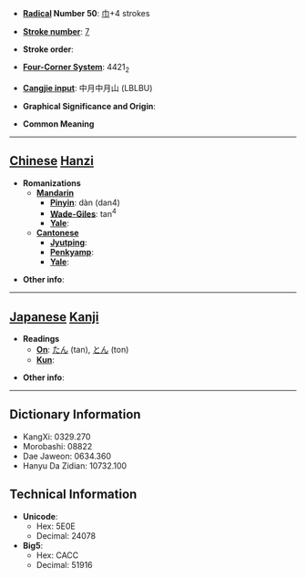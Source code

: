 * '''[[Wiktionary:Chinese radical index| Radical]] Number 50''': [[Wiktionary:Chinese radical index 巾|巾]]+4 strokes

* '''[[Wiktionary:Chinese total strokes index|Stroke number]]''': [[Wiktionary:Chinese total strokes index 7|7]]

* '''Stroke order''': 

* '''[[Wiktionary:Chinese four corner index|Four-Corner System]]''': 4421<sub>2</sub>

* '''[[Wiktionary:Chinese Cangjie index|Cangjie input]]''': 中月中月山 (LBLBU)

* '''Graphical Significance and Origin''': 

* '''Common Meaning'''

----

== [[Chinese]] [[Hanzi]] ==

* '''Romanizations'''
** '''[[Mandarin]]'''
*** '''[[Pinyin]]''': dàn (dan4)
*** '''[[Wade-Giles]]''': tan<sup>4</sup>
*** '''[[Yale]]''': 
** '''[[Cantonese]]'''
*** '''[[Jyutping]]''':
*** '''[[Penkyamp]]''': 
*** '''[[Yale]]''': 

* '''Other info''': 

----

== [[Japanese]] [[Kanji]] ==

* '''Readings'''
** '''[[On]]''': [[たん]] (tan), [[とん]] (ton)
** '''[[Kun]]''': 

* '''Other info''':  

----

== Dictionary Information ==

* KangXi: 0329.270
* Morobashi: 08822
* Dae Jaweon: 0634.360
* Hanyu Da Zidian: 10732.100

== Technical Information ==

* '''Unicode''':
** Hex: 5E0E
** Decimal: 24078
* '''Big5''':
** Hex: CACC
** Decimal: 51916